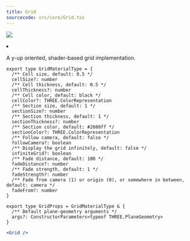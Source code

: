 ```yaml
---
title: Grid
sourcecode: src/core/Grid.tsx
---
```


[![](https://img.shields.io/badge/-storybook-%23ff69b4)](https://drei.vercel.app/?path=/story/gizmos-grid--use-grid-scene-st)

<Grid cols={4}>
  <li>
    <Codesandbox id="19uq2u" />
  </li>
</Grid>

A y-up oriented, shader-based grid implementation.

```tsx
export type GridMaterialType = {
  /** Cell size, default: 0.5 */
  cellSize?: number
  /** Cell thickness, default: 0.5 */
  cellThickness?: number
  /** Cell color, default: black */
  cellColor?: THREE.ColorRepresentation
  /** Section size, default: 1 */
  sectionSize?: number
  /** Section thickness, default: 1 */
  sectionThickness?: number
  /** Section color, default: #2080ff */
  sectionColor?: THREE.ColorRepresentation
  /** Follow camera, default: false */
  followCamera?: boolean
  /** Display the grid infinitely, default: false */
  infiniteGrid?: boolean
  /** Fade distance, default: 100 */
  fadeDistance?: number
  /** Fade strength, default: 1 */
  fadeStrength?: number
  /** Fade from camera (1) or origin (0), or somewhere in between, default: camera */
  fadeFrom?: number
}

export type GridProps = GridMaterialType & {
  /** Default plane-geometry arguments */
  args?: ConstructorParameters<typeof THREE.PlaneGeometry>
}
```

```jsx
<Grid />
```
